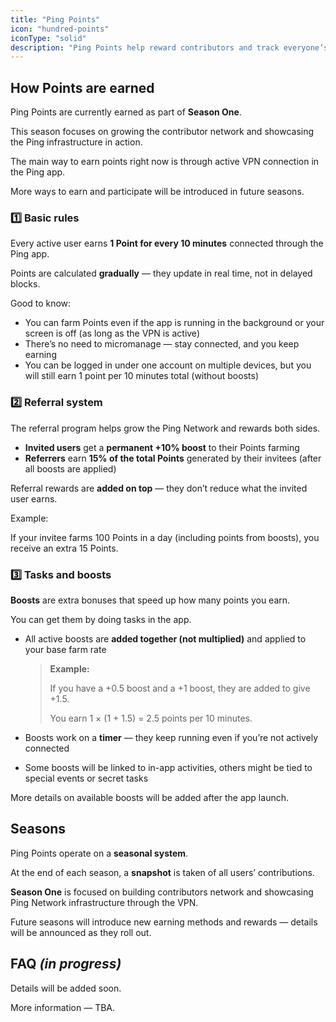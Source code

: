 ```yaml
---
title: "Ping Points"
icon: "hundred-points"
iconType: "solid"
description: "Ping Points help reward contributors and track everyone’s impact in the Ping Network"
---
```


## How Points are earned

Ping Points are currently earned as part of **Season One**.

This season focuses on growing the contributor network and showcasing the Ping infrastructure in action.

The main way to earn points right now is through active VPN connection in the Ping app.

More ways to earn and participate will be introduced in future seasons.

### 1️⃣ Basic rules

Every active user earns **1 Point for every 10 minutes** connected through the Ping app.

Points are calculated **gradually** — they update in real time, not in delayed blocks.

Good to know:

- You can farm Points even if the app is running in the background or your screen is off (as long as the VPN is active)
- There’s no need to micromanage — stay connected, and you keep earning
- You can be logged in under one account on multiple devices, but you will still earn 1 point per 10 minutes total (without boosts)

### 2️⃣ Referral system

The referral program helps grow the Ping Network and rewards both sides.

- **Invited users** get a **permanent \+10% boost** to their Points farming
- **Referrers** earn **15% of the total Points** generated by their invitees (after all boosts are applied)

Referral rewards are **added on top** — they don’t reduce what the invited user earns.

Example:

If your invitee farms 100 Points in a day (including points from boosts), you receive an extra 15 Points.

### 3️⃣ Tasks and boosts

**Boosts** are extra bonuses that speed up how many points you earn.

You can get them by doing tasks in the app.

- All active boosts are **added together (not multiplied)** and applied to your base farm rate

  > **Example:**
  >
  > If you have a \+0.5 boost and a \+1 boost, they are added to give \+1.5.
  >
  > You earn 1 × (1 \+ 1.5) = 2.5 points per 10 minutes.
- Boosts work on a **timer** — they keep running even if you’re not actively connected
- Some boosts will be linked to in-app activities, others might be tied to special events or secret tasks

More details on available boosts will be added after the app launch.

## Seasons

Ping Points operate on a **seasonal system**.

At the end of each season, a **snapshot** is taken of all users’ contributions.

**Season One** is focused on building contributors network and showcasing Ping Network infrastructure through the VPN.

Future seasons will introduce new earning methods and rewards — details will be announced as they roll out.

## FAQ _(in progress)_

Details will be added soon.

<Info>
  More information — TBA.
</Info>